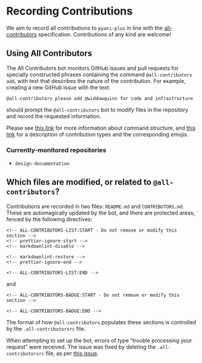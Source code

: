 # Recording Contributions

We aim to record all contributions to `pyani-plus` in line with the [all-contributors](https://github.com/all-contributors/all-contributors) specification. Contributions of any kind are welcome!

## Using All Contributors

The All Contributors bot monitors GitHub issues and pull requests for specially constructed phrases containing the command `@all-contributors add`, with text that describes the nature of the contribution. For example, creating a new GitHub issue with the text:

```text
@all-contributors please add @widdowquinn for code and infrastructure
```

should prompt the `@all-contributors` bot to modify files in the repository and record the requested information.

Please see [this link](https://allcontributors.org/docs/en/bot/usage) for more information about command structure, and [this link](https://allcontributors.org/docs/en/emoji-key) for a description of contribution types and the corresponding emojis.

### Currently-monitored repositories

- `design-documentation`

## Which files are modified, or related to `@all-contributors`?

Contributions are recorded in two files: `README.md` and `CONTRIBUTORS.md`. These are automagically updated by the bot, and there are protected areas, fenced by the following directives:

```text
<!-- ALL-CONTRIBUTORS-LIST:START - Do not remove or modify this section -->
<!-- prettier-ignore-start -->
<!-- markdownlint-disable -->

<!-- markdownlint-restore -->
<!-- prettier-ignore-end -->

<!-- ALL-CONTRIBUTORS-LIST:END -->

```

and

```text
<!-- ALL-CONTRIBUTORS-BADGE:START - Do not remove or modify this section -->

<!-- ALL-CONTRIBUTORS-BADGE:END -->

```

The format of how `@all-contributors` populates these sections is controlled by the `.all-contributorsrc` file.

::: { .callout-tip }
When attempting to set up the bot, errors of type "trouble processing your request" were received. The issue was fixed by deleting the `.all-contributorsrc` file, as per [this issue](https://github.com/all-contributors/app/issues/198).
:::